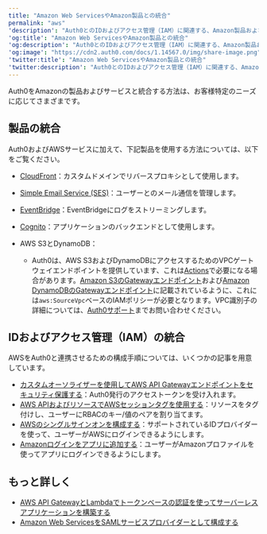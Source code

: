 ---
title: "Amazon Web ServicesやAmazon製品との統合"
permalink: "aws"
'description': "Auth0とのIDおよびアクセス管理（IAM）に関連する、Amazon製品およびサービスのリスト（Amazon Web Services（AWS）を含む）。"
'og:title': "Amazon Web ServicesやAmazon製品との統合"
'og:description': "Auth0とのIDおよびアクセス管理（IAM）に関連する、Amazon製品およびサービスのリスト（Amazon Web Services（AWS）を含む）。"
'og:image': "https://cdn2.auth0.com/docs/1.14567.0/img/share-image.png"
'twitter:title': "Amazon Web ServicesやAmazon製品との統合"
'twitter:description': "Auth0とのIDおよびアクセス管理（IAM）に関連する、Amazon製品およびサービスのリスト（Amazon Web Services（AWS）を含む）。"
---

Auth0をAmazonの製品およびサービスと統合する方法は、お客様特定のニーズに応じてさまざまです。

## 製品の統合

Auth0およびAWSサービスに加えて、下記製品を使用する方法については、以下をご覧ください。

* [CloudFront](/ja-jp/customize/custom-domains/self-managed-certificates/configure-aws-cloudfront-for-use-as-reverse-proxy)：カスタムドメインでリバースプロキシとして使用します。
* [Simple Email Service (SES)](/ja-jp/customize/email/smtp-email-providers/configure-amazon-ses-as-external-smtp-email-provider)：ユーザーとのメール通信を管理します。
* [EventBridge](https://marketplace.auth0.com/integrations/amazon-log-streaming)：EventBridgeにログをストリーミングします。
* [Cognito](/ja-jp/customize/integrations/aws/amazon-cognito)：アプリケーションのバックエンドとして使用します。
* AWS S3とDynamoDB：

  + Auth0は、AWS S3およびDynamoDBにアクセスするためのVPCゲートウェイエンドポイントを提供しています、これは[Actions](/ja-jp/customize/actions)で必要になる場合があります。[Amazon S3のGatewayエンドポイント](https://docs.aws.amazon.com/vpc/latest/privatelink/vpc-endpoints-s3.html)および[Amazon DynamoDBのGatewayエンドポイント](https://docs.aws.amazon.com/vpc/latest/privatelink/vpc-endpoints-ddb.html)に記載されているように、これには`aws:SourceVpc`ベースのIAMポリシーが必要となります。VPC識別子の詳細については、[Auth0サポート](/ja-jp/www.support.auth0.com)までお問い合わせください。

## IDおよびアクセス管理（IAM）の統合

AWSをAuth0と連携させるための構成手順については、いくつかの記事を用意しています。

* [カスタムオーソライザーを使用してAWS API Gatewayエンドポイントをセキュリティ保護する](/ja-jp/customize/integrations/aws/aws-api-gateway-custom-authorizers)：Auth0発行のアクセストークンを受け入れます。
* [AWS APIおよびリソースでAWSセッションタグを使用する](/ja-jp/customize/integrations/aws/session-tags)：リソースをタグ付けし、ユーザーにRBACのキー/値のペアを割り当てます。
* [AWSのシングルサインオンを構成する](/ja-jp/customize/integrations/aws/configure-amazon-web-services-for-sso)：サポートされているIDプロバイダーを使って、ユーザーがAWSにログインできるようにします。
* [Amazonログインをアプリに追加する](/ja-jp/connections/social/amazon)：ユーザーがAmazonプロファイルを使ってアプリにログインできるようにします。

## もっと詳しく

* [AWS API GatewayとLambdaでトークンベースの認証を使ってサーバーレスアプリケーションを構築する](/ja-jp/customize/integrations/aws/aws-api-gateway-delegation)
* [Amazon Web ServicesをSAMLサービスプロバイダーとして構成する](/ja-jp/authenticate/single-sign-on/outbound-single-sign-on/configure-auth0-saml-identity-provider/configure-saml2-web-app-addon-for-aws)